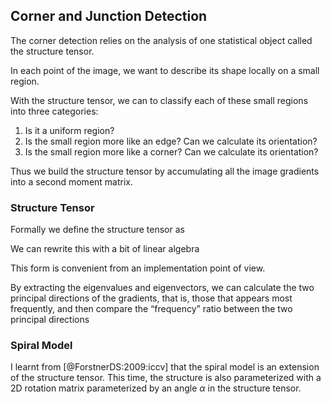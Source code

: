 ## Corner and Junction Detection

The corner detection relies on the analysis of one statistical object called the
structure tensor.

In each point of the image, we want to describe its shape locally on a
small region.

With the structure tensor, we can to classify each of these small regions
into three categories:

1. Is it a uniform region?
2. Is the small region more like an edge? Can we calculate its orientation?
3. Is the small region more like a corner? Can we calculate its orientation?

Thus we build the structure tensor by accumulating all the image gradients into
a second moment matrix.

### Structure Tensor

Formally we define the structure tensor as

\begin{equation}
  \mathbf{M} = \begin{bmatrix}
    \int_\mathbf{x} w(\mathbf{x}) \frac{\partial I(\mathbf{x})}{\partial x}^2 d\mathbf{x}&&
    %
    \int_\mathbf{x} w(\mathbf{x})
    \frac{\partial I(\mathbf{x})}{\partial x} \frac{\partial I(\mathbf{x})}{\partial y} d\mathbf{x}\\
    %
    \int_\mathbf{x} w(\mathbf{x})
    \frac{\partial I(\mathbf{x})}{\partial x} \frac{\partial I(\mathbf{x})}{\partial y} d\mathbf{x} &&
    %
    \int_\mathbf{x} w(\mathbf{x}) \frac{\partial I(\mathbf{x})}{\partial y}^2 d\mathbf{x}\\
  \end{bmatrix}
\end{equation}

We can rewrite this with a bit of linear algebra

\begin{equation}
  \mathbf{M} = \displaystyle \int_\mathbf{x} w(\mathbf{x})
    \nabla I(\mathbf{x}) \nabla I(\mathbf{x})^T
    d\mathbf{x}
\end{equation}

This form is convenient from an implementation point of view.

By extracting the eigenvalues and eigenvectors, we can calculate the two
principal directions of the gradients, that is, those that appears most
frequently, and then compare the "frequency" ratio between the two principal
directions

### Spiral Model

I learnt from [@ForstnerDS:2009:iccv] that the spiral model is an extension of
the structure tensor. This time, the structure is also parameterized with a 2D
rotation matrix parameterized by an angle $\alpha$ in the structure tensor.

\begin{equation}
  \mathbf{M}(\alpha) = \displaystyle \int_\mathbf{x} w(\mathbf{x})
  \mathbf{R}_\alpha \nabla I(\mathbf{x})
  \nabla I(\mathbf{x})^T
  \mathbf{R}_\alpha^T
  d\mathbf{x}
\end{equation}

